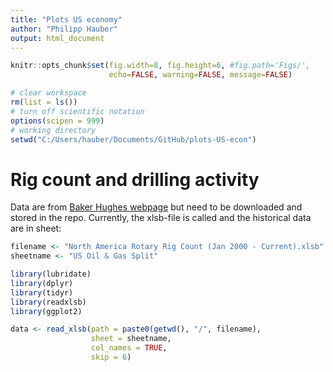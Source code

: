 ```yaml
---
title: "Plots US economy"
author: "Philipp Hauber"
output: html_document
---
```


```r
knitr::opts_chunk$set(fig.width=8, fig.height=6, #fig.path='Figs/',
                      echo=FALSE, warning=FALSE, message=FALSE)
```


```r
# clear workspace
rm(list = ls())
# turn off scientific notation
options(scipen = 999)
# working directory
setwd("C:/Users/hauber/Documents/GitHub/plots-US-econ")
```

# Rig count and drilling activity

Data are from [Baker Hughes webpage](<https://rigcount.bakerhughes.com/na-rig-count/>) but need to be downloaded and stored in the repo. Currently, the xlsb-file is called and the historical data are in sheet:

```r
filename <- "North America Rotary Rig Count (Jan 2000 - Current).xlsb"
sheetname <- "US Oil & Gas Split"
```


```r
library(lubridate)
library(dplyr)
library(tidyr)
library(readxlsb)
library(ggplot2)

data <- read_xlsb(path = paste0(getwd(), "/", filename),
                  sheet = sheetname,
                  col_names = TRUE,
                  skip = 6)
```


